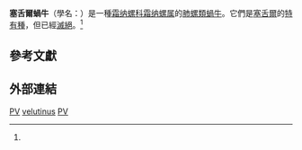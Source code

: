 {{Speciesbox
| status = EX
| status_system = IUCN3.1
| status_ref = <ref name=iucn>{{IUCN2010|assessors=Gerlach, J.|year=2006|title=Pachnodus velutinus|id=40091|version=2010.4|downloaded=2010-11-29}}</ref>
| extinct = 2000年
| taxon = Pachnodus velutinus
| authority = (Pfeiffer, 1841)
}}

'''塞舌爾蝸牛'''（學名：{{lang|la|''Pachnodus velutinus''}}）是一種[[霜纳螺科|霜纳螺科]][[霜纳螺属|霜纳螺属]]{{r|zgdwz|page1=229}}的[[肺螺類|肺螺類]][[蝸牛|蝸牛]]。它們是[[塞舌爾|塞舌爾]]的[[特有種|特有種]]，但已經[[滅絕|滅絕]]。<ref name=iucn/>

==參考文獻==
{{Reflist|refs=
<ref name="zgdwz">{{中國動物志/W58
 |chapter=二、霜纳螺科 Pachnodidae Steenberg, 1925
 |url=http://www.ecsponline.com/goods.php?id=192028
 |page=229-234 |access-date=2018-12-27 }}</ref>
}}

==外部連結==
{{Taxonbar}}
[[Category:IUCN紅色名錄絕滅物種|PV]]
[[Category:霜纳螺属|velutinus]]
[[Category:塞舌爾動物|PV]]